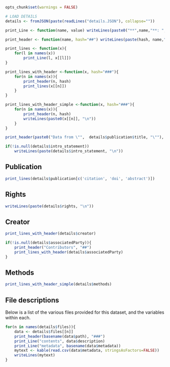 ```r
opts_chunk$set(warnings = FALSE)

# LOAD DETAILS
details <- fromJSON(paste(readLines("details.JSON"), collapse=""))

print_Line <- function(name, value) writeLines(paste0("**",name,"**: ", value, "\n"))

print_header <- function(name, hash="##") writeLines(paste(hash, name,"\n"))

print_lines <- function(x){
	for(l in names(x))
		print_Line(l, x[[l]])
}

print_lines_with_header <-function(x, hash="###"){
	for(n in names(x)){
		print_header(n, hash)
		print_lines(x[[n]])
	}
}

print_lines_with_header_simple <-function(x, hash="###"){
	for(n in names(x)){
		print_header(n, hash)
		writeLines(paste0(x[[n]], "\n"))
	}
}

print_header(paste0("Data from \"",  details$publication$title, "\""), hash="#")

if(!is.null(details$intro_statement))
	writeLines(paste(details$intro_statement, "\n"))

```
## Publication

```r
print_lines(details$publication[c('citation', 'doi', 'abstract')])
```
## Rights

```r
writeLines(paste(details$rights, "\n"))
```

## Creator
```r
print_lines_with_header(details$creator)
```

```r
if(!is.null(details$associatedParty)){
	print_header("Contributors", "##")
	print_lines_with_header(details$associatedParty)
}
```

## Methods

```r
print_lines_with_header_simple(details$methods)
```

## File descriptions

Below is a list of the various files provided for this dataset, and the variables within each.

```r

for(n in names(details$files)){
	data <- details$files[[n]]
	print_header(basename(data$path), "###")
	print_Line("contents", data$description)
	print_Line("metadata", basename(data$metadata))
	mytext <- kable(read.csv(data$metadata, stringsAsFactors=FALSE))
	writeLines(mytext)
}
```
